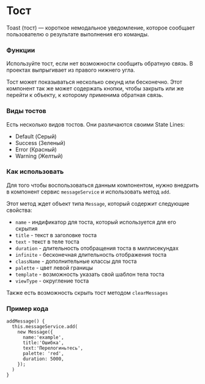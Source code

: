 
<Meta of={MessageStories} />

# Тост

Toast (тост) — короткое немодальное уведомление, которое сообщает пользователю о результате выполнения его команды.

### Функции

Используйте тост, если нет возможности сообщить обратную связь. В проектах выпрыгивает из правого нижнего угла.

Тост может показываться несколько секунд или бесконечно. Этот компонент так же может содержать кнопки, чтобы закрыть или же перейти к объекту, к которому применима обратная связь.

### Виды тостов

Есть несколько видов тостов. Они различаются своими State Lines:

- Default (Серый)
- Success (Зеленый)
- Error (Красный)
- Warning (Желтый)

### Как использовать

Для того чтобы воспользоваться данным компонентом, нужно внедрить в компонент сервис `messageService` и использовать метод `add`.

Этот метод ждет объект типа `Message`, который содержит следующие свойства:

- `name` - индификатор для тоста, который используется для его скрытия
- `title` - текст в заголовке тоста
- `text` - текст в теле тоста
- `duration` - длительность отобращения тоста в миллисекундах
- `infinite` - бесконечная длительность отображения тоста
- `className` - дополнительные классы для тоста
- `palette` - цвет левой границы
- `template` - возможность указать свой шаблон тела тоста
- `viewType` - округление тоста

Также есть возможность скрыть тост методом `clearMessages`

### Пример кода

```
addMessage() {
  this.messageService.add(
    new Message({
      name:'example',
      title:'Ошибка',
      text:'Перелогиньтесь',
      palette: 'red',
      duration: 5000,
    });
  )
}
```
